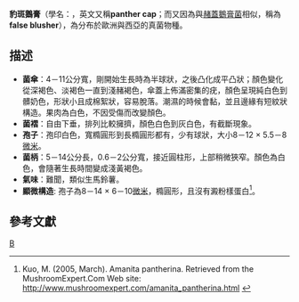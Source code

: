 {{stack begin}}
{{Speciesbox 
| taxon = Amanita pantherina pantherina
| image = Amanita pantherina 2013 G1.jpg
| authority = ([[奥古斯丁·彼拉姆斯·德堪多|DC.]] ex [[伊利阿斯·马格努斯·弗里斯|Fr.]]) [[尤利烏斯·溫岑茲·馮·克羅姆布霍爾茲|Krombh.]]
}}
{{Mycomorphbox
| name = Amanita pantherina var. pantherina
| whichGills = free
| capShape = flat
| hymeniumType=gills
| stipeCharacter=ring and volva
| ecologicalType=mycorrhizal
| sporePrintColor=white
| howEdible=poisonous
| howEdible2=psychoactive
}}
{{stack end}}

'''豹斑鵝膏'''（學名：{{lang|la|''Amanita pantherina'' var. ''pantherina''}}，英文又稱'''panther cap'''；而又因為與[[赭色鵝膏|赭蓋鵝膏菌]]相似，稱為'''false blusher'''），為分布於歐洲與西亞的真菌物種。

==描述==
*'''菌傘'''：4－11公分寬，剛開始生長時為半球狀，之後凸化成平凸狀；顏色變化從深褐色、淡褐色一直到淺赭褐色，傘蓋上佈滿密集的疣，顏色呈現純白色到髒奶色，形狀小且成棉絮狀，容易脫落。潮濕的時候會黏，並且邊緣有短紋狀構造。果肉為白色，不因受傷而改變顏色。
*'''菌褶'''：自由下垂，排列比較擁擠，顏色白色到灰白色，有截斷現象。
*'''孢子'''：孢印白色，寬橢圓形到長橢圓形都有，少有球狀，大小8－12 × 5.5－8[[微米|微米]]。
*'''菌柄'''：5－14公分長，0.6－2公分寬，接近圓柱形，上部稍微狹窄。顏色為白色，會隨著生長時間變成淺黃褐色。
*'''氣味'''：難聞，類似生馬鈴薯。
*'''顯微構造''': 孢子為8－14 × 6－10[[微米|微米]]，橢圓形，且沒有澱粉樣蛋白<ref>Kuo, M. (2005, March). Amanita pantherina. Retrieved from the MushroomExpert.Com Web site: http://www.mushroomexpert.com/amanita_pantherina.html {{Wayback|url=http://www.mushroomexpert.com/amanita_pantherina.html |date=20200921063159 }}</ref>。

==參考文獻==
{{reflist}}
{{Taxonbar|from=Q45547}}

[[Category:鵝膏菌屬|B]]